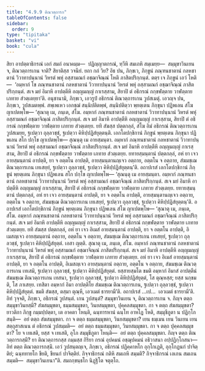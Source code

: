 ```yaml
---
title: "4.9.9 ติณวตฺถารก"
tableOfContents: false
sidebar:
  order: 9
type: "tipitaka"
basket: "vi"
book: "cula"
---
```



<DynamicBreadcrumb />

<Division number="240" book="cula">

<Paragraph number="993" book="cula">
สิยา อาปตฺตาธิกรณํ เอกํ สมถํ อนาคมฺม—  ปฏิญฺญาตกรณํ, ทฺวีหิ สมเถหิ สมฺเมยฺย—  สมฺมุขาวินเยน จ, ติณวตฺถารเกน จาติ? สิยาติสฺส วจนียํ. ยถา กถํ วิย? อิธ ปน, ภิกฺขเว, ภิกฺขูนํ ภณฺฑนชาตานํ กลหชาตานํ วิวาทาปนฺนานํ วิหรตํ พหุํ อสฺสามณกํ อชฺฌาจิณฺณํ โหติ ภาสิตปริกฺกนฺตํ. ตตฺร เจ ภิกฺขูนํ เอวํ โหติ—  ‘อมฺหากํ โข ภณฺฑนชาตานํ กลหชาตานํ วิวาทาปนฺนานํ วิหรตํ พหุํ อสฺสามณกํ อชฺฌาจิณฺณํ ภาสิตปริกฺกนฺตํ. สเจ มยํ อิมาหิ อาปตฺตีหิ อญฺญมญฺญํ กาเรสฺสาม, สิยาปิ ตํ อธิกรณํ กกฺขฬตฺตาย วาฬตฺตาย เภทาย สํวตฺเตยฺยา’ติ. อนุชานามิ, ภิกฺขเว, เอวรูปํ อธิกรณํ ติณวตฺถารเกน วูปสเมตุํ. เอวญฺจ ปน, ภิกฺขเว, วูปสเมตพฺพํ. สพฺเพเหว เอกชฺฌํ สนฺนิปติตพฺพํ, สนฺนิปติตฺวา พฺยตฺเตน ภิกฺขุนา ปฏิพเลน สํโฆ ญาเปตพฺโพ—
</Paragraph>

<Paragraph number="994" book="cula">
‘สุณาตุ เม, ภนฺเต, สํโฆ. อมฺหากํ ภณฺฑนชาตานํ กลหชาตานํ วิวาทาปนฺนานํ วิหรตํ พหุํ อสฺสามณกํ อชฺฌาจิณฺณํ ภาสิตปริกฺกนฺตํ. สเจ มยํ อิมาหิ อาปตฺตีหิ อญฺญมญฺญํ กาเรสฺสาม, สิยาปิ ตํ อธิกรณํ กกฺขฬตฺตาย วาฬตฺตาย เภทาย สํวตฺเตยฺย. ยทิ สํฆสฺส ปตฺตกลฺลํ, สํโฆ อิมํ อธิกรณํ ติณวตฺถารเกน วูปสเมยฺย, ฐเปตฺวา ถุลฺลวชฺชํ, ฐเปตฺวา คิหิปฺปฏิสํยุตฺตนฺติ. เอกโตปกฺขิกานํ ภิกฺขูนํ พฺยตฺเตน ภิกฺขุนา ปฏิพเลน สโก ปกฺโข ญาเปตพฺโพ—
</Paragraph>

<Paragraph number="995" book="cula">
สุณนฺตุ เม อายสฺมนฺตา. อมฺหากํ ภณฺฑนชาตานํ กลหชาตานํ วิวาทาปนฺนานํ วิหรตํ พหุํ อสฺสามณกํ อชฺฌาจิณฺณํ ภาสิตปริกฺกนฺตํ. สเจ มยํ อิมาหิ อาปตฺตีหิ อญฺญมญฺญํ กาเรสฺสาม, สิยาปิ ตํ อธิกรณํ กกฺขฬตฺตาย วาฬตฺตาย เภทาย สํวตฺเตยฺย. ยทายสฺมนฺตานํ ปตฺตกลฺลํ, อหํ ยา เจว อายสฺมนฺตานํ อาปตฺติ, ยา จ อตฺตโน อาปตฺติ, อายสฺมนฺตานญฺเจว อตฺถาย, อตฺตโน จ อตฺถาย, สํฆมชฺเฌ ติณวตฺถารเกน เทเสยฺยํ, ฐเปตฺวา ถุลฺลวชฺชํ, ฐเปตฺวา คิหิปฺปฏิสํยุตฺตนฺ’ติ.
</Paragraph>

</Division>
<Division number="241" book="cula">

<Paragraph number="996" book="cula">
อถาปเรสํ เอกโตปกฺขิกานํ ภิกฺขูนํ พฺยตฺเตน ภิกฺขุนา ปฏิพเลน สโก ปกฺโข ญาเปตพฺโพ—
</Paragraph>

<Paragraph number="997" book="cula">
‘สุณนฺตุ เม อายสฺมนฺตา. อมฺหากํ ภณฺฑนชาตานํ กลหชาตานํ วิวาทาปนฺนานํ วิหรตํ พหุํ อสฺสามณกํ อชฺฌาจิณฺณํ ภาสิตปริกฺกนฺตํ. สเจ มยํ อิมาหิ อาปตฺตีหิ อญฺญมญฺญํ กาเรสฺสาม, สิยาปิ ตํ อธิกรณํ กกฺขฬตฺตาย วาฬตฺตาย เภทาย สํวตฺเตยฺย. ยทายสฺมนฺตานํ ปตฺตกลฺลํ, อหํ ยา เจว อายสฺมนฺตานํ อาปตฺติ, ยา จ อตฺตโน อาปตฺติ, อายสฺมนฺตานญฺเจว อตฺถาย, อตฺตโน จ อตฺถาย, สํฆมชฺเฌ ติณวตฺถารเกน เทเสยฺยํ, ฐเปตฺวา ถุลฺลวชฺชํ, ฐเปตฺวา คิหิปฺปฏิสํยุตฺตนฺ’ติ.
</Paragraph>

</Division>
<Division number="242" book="cula">

<Paragraph number="998" book="cula">
อถาปเรสํ เอกโตปกฺขิกานํ ภิกฺขูนํ พฺยตฺเตน ภิกฺขุนา ปฏิพเลน สํโฆ ญาเปตพฺโพ—
</Paragraph>

<Paragraph number="999" book="cula">
‘สุณาตุ เม, ภนฺเต, สํโฆ. อมฺหากํ ภณฺฑนชาตานํ กลหชาตานํ วิวาทาปนฺนานํ วิหรตํ พหุํ อสฺสามณกํ อชฺฌาจิณฺณํ ภาสิตปริกฺกนฺตํ. สเจ มยํ อิมาหิ อาปตฺตีหิ อญฺญมญฺญํ กาเรสฺสาม, สิยาปิ ตํ อธิกรณํ กกฺขฬตฺตาย วาฬตฺตาย เภทาย สํวตฺเตยฺย. ยทิ สํฆสฺส ปตฺตกลฺลํ, อหํ ยา เจว อิเมสํ อายสฺมนฺตานํ อาปตฺติ, ยา จ อตฺตโน อาปตฺติ, อิเมสญฺเจว อายสฺมนฺตานํ อตฺถาย, อตฺตโน จ อตฺถาย, สํฆมชฺเฌ ติณวตฺถารเกน เทเสยฺยํ, ฐเปตฺวา ถุลฺลวชฺชํ, ฐเปตฺวา คิหิปฺปฏิสํยุตฺตํ. เอสา ญตฺติ.
</Paragraph>

<Paragraph number="1000" book="cula">
สุณาตุ เม, ภนฺเต, สํโฆ. อมฺหากํ ภณฺฑนชาตานํ กลหชาตานํ วิวาทาปนฺนานํ วิหรตํ พหุํ อสฺสามณกํ อชฺฌาจิณฺณํ ภาสิตปริกฺกนฺตํ. สเจ มยํ อิมาหิ อาปตฺตีหิ อญฺญมญฺญํ กาเรสฺสาม, สิยาปิ ตํ อธิกรณํ กกฺขฬตฺตาย วาฬตฺตาย เภทาย สํวตฺเตยฺย. อหํ ยา เจว อิเมสํ อายสฺมนฺตานํ อาปตฺติ, ยา จ อตฺตโน อาปตฺติ, อิเมสญฺเจว อายสฺมนฺตานํ อตฺถาย, อตฺตโน จ อตฺถาย, สํฆมชฺเฌ ติณวตฺถารเกน เทเสมิ, ฐเปตฺวา ถุลฺลวชฺชํ, ฐเปตฺวา คิหิปฺปฏิสํยุตฺตํ. ยสฺสายสฺมโต ขมติ อมฺหากํ อิมาสํ อาปตฺตีนํ สํฆมชฺเฌ ติณวตฺถารเกน เทสนา, ฐเปตฺวา ถุลฺลวชฺชํ, ฐเปตฺวา คิหิปฺปฏิสํยุตฺตํ, โส ตุณฺหสฺส; ยสฺส นกฺขมติ, โส ภาเสยฺย.
</Paragraph>

<Paragraph number="1001" book="cula">
เทสิตา อมฺหากํ อิมา อาปตฺติโย สํฆมชฺเฌ ติณวตฺถารเกน, ฐเปตฺวา ถุลฺลวชฺชํ, ฐเปตฺวา คิหิปฺปฏิสํยุตฺตํ. ขมติ สํฆสฺส, ตสฺมา ตุณฺหี, เอวเมตํ ธารยามี’ติ.
</Paragraph>

<Paragraph number="1002" book="cula">
อถาปเรสํ …เป…  เอวเมตํ ธารยามี’ติ.
</Paragraph>

<Paragraph number="1003" book="cula">
อิทํ วุจฺจติ, ภิกฺขเว, อธิกรณํ วูปสนฺตํ. เกน วูปสนฺตํ? สมฺมุขาวินเยน จ, ติณวตฺถารเกน จ. กิญฺจ ตตฺถ สมฺมุขาวินยสฺมึ? สํฆสมฺมุขตา, ธมฺมสมฺมุขตา, วินยสมฺมุขตา, ปุคฺคลสมฺมุขตา.
</Paragraph>

<Paragraph number="1004" book="cula">
กา จ ตตฺถ สํฆสมฺมุขตา? ยาวติกา ภิกฺขู กมฺมปฺปตฺตา, เต อาคตา โหนฺติ, ฉนฺทารหานํ ฉนฺโท อาหโฏ โหติ, สมฺมุขีภูตา น ปฏิกฺโกสนฺติ—  อยํ ตตฺถ สํฆสมฺมุขตา.
</Paragraph>

<Paragraph number="1005" book="cula">
กา จ ตตฺถ ธมฺมสมฺมุขตา, วินยสมฺมุขตา? เยน ธมฺเมน เยน วินเยน เยน สตฺถุสาสเนน ตํ อธิกรณํ วูปสมฺมติ—  อยํ ตตฺถ ธมฺมสมฺมุขตา, วินยสมฺมุขตา.
</Paragraph>

<Paragraph number="1006" book="cula">
กา จ ตตฺถ ปุคฺคลสมฺมุขตา? โย จ เทเสติ, ยสฺส จ เทเสติ, อุโภ สมฺมุขีภูตา โหนฺติ—  อยํ ตตฺถ ปุคฺคลสมฺมุขตา.
</Paragraph>

<Paragraph number="1007" book="cula">
กิญฺจ ตตฺถ ติณวตฺถารกสฺมึ? ยา ติณวตฺถารกสฺส กมฺมสฺส กิริยา กรณํ อุปคมนํ อชฺฌุปคมนํ อธิวาสนา อปฺปฏิกฺโกสนา—  อิทํ ตตฺถ ติณวตฺถารกสฺมึ. เอวํ วูปสนฺตญฺเจ, ภิกฺขเว, อธิกรณํ ปฏิคฺคาหโก อุกฺโกเฏติ, อุกฺโกฏนกํ ปาจิตฺติยํ; ฉนฺททายโก ขียติ, ขียนกํ ปาจิตฺติยํ.
</Paragraph>

<Paragraph number="1008" book="cula">
กิจฺจาธิกรณํ กติหิ สมเถหิ สมฺมติ? กิจฺจาธิกรณํ เอเกน สมเถน สมฺมติ—  สมฺมุขาวินเยนา”ติ.

</Paragraph>
</Division>

<Paragraph number="1009" type="center" book="cula">
สมถกฺขนฺธโก นิฏฺฐิโต จตุตฺโถ.
</Paragraph>